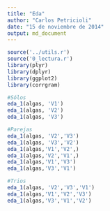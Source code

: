 ```yaml
---
title: "Eda"
author: "Carlos Petricioli"
date: "15 de noviembre de 2014"
output: md_document
---
```


```r
source('../utils.r')
source('0_lectura.r')
library(plyr)
library(dplyr)
library(ggplot2)
library(corrgram)
```

```r
#Sólos
eda_1(algas, 'V1')
eda_1(algas, 'V2')
eda_1(algas, 'V3')

#Parejas
eda_1(algas, 'V2','V3')
eda_1(algas, 'V3','V2')
eda_1(algas,'V1','V2',)
eda_1(algas,'V2','V1',)
eda_1(algas,'V1','V3')
eda_1(algas,'V3','V1')

#Trios
eda_1(algas, 'V2','V3','V1')
eda_1(algas,'V1','V2','V3')
eda_1(algas,'V3','V1','V2')
```

